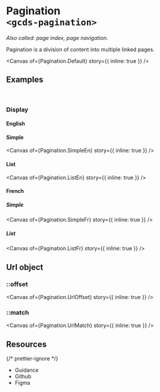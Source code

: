 
<Meta of={Pagination} name="Overview" />

# Pagination<br/>`<gcds-pagination>`

_Also called: page index, page navigation._

Pagination is a division of content into multiple linked pages.

<Canvas of={Pagination.Default} story={{ inline: true }} />

## Examples

<br />

### Display

#### English

#### Simple

<Canvas of={Pagination.SimpleEn} story={{ inline: true }} />

#### List

<Canvas of={Pagination.ListEn} story={{ inline: true }} />

#### French

##### Simple

<Canvas of={Pagination.SimpleFr} story={{ inline: true }} />

##### List

<Canvas of={Pagination.ListFr} story={{ inline: true }} />

## Url object

### ::offset

<Canvas of={Pagination.UrlOffset} story={{ inline: true }} />

### ::match

<Canvas of={Pagination.UrlMatch} story={{ inline: true }} />

## Resources

{/* prettier-ignore */}
<ul class="resources-list">
  <li>
    <gcds-link size="regular" href="https://design-system.alpha.canada.ca/en/components/pagination/" target="_blank">Guidance</gcds-link>
  </li>
  <li>
    <gcds-link size="regular" href="https://github.com/cds-snc/gcds-components/tree/main/packages/web/src/components/gcds-pagination" target="_blank">Github</gcds-link>
  </li>
  <li>
    <gcds-link size="regular" href="https://www.figma.com/file/mh2maMG2NBtk41k1O1UGHV/Canadian-Digital-Service%E2%80%A8---GC-Design-System?type=design&node-id=1431-4617&mode=design&t=6AQy5Cmm6YcqHAJm-0" target="_blank">Figma</gcds-link>
  </li>
</ul>
